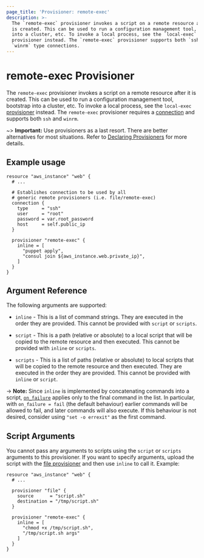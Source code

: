 ```yaml
---
page_title: 'Provisioner: remote-exec'
description: >-
  The `remote-exec` provisioner invokes a script on a remote resource after it
  is created. This can be used to run a configuration management tool, bootstrap
  into a cluster, etc. To invoke a local process, see the `local-exec`
  provisioner instead. The `remote-exec` provisioner supports both `ssh` and
  `winrm` type connections.
---
```


# remote-exec Provisioner

The `remote-exec` provisioner invokes a script on a remote resource after it
is created. This can be used to run a configuration management tool, bootstrap
into a cluster, etc. To invoke a local process, see the `local-exec`
[provisioner](/language/resources/provisioners/local-exec) instead. The `remote-exec`
provisioner requires a [connection](/language/resources/provisioners/connection)
and supports both `ssh` and `winrm`.

~> **Important:** Use provisioners as a last resort. There are better alternatives for most situations. Refer to
[Declaring Provisioners](/language/resources/provisioners/syntax) for more details.

## Example usage

```hcl
resource "aws_instance" "web" {
  # ...

  # Establishes connection to be used by all
  # generic remote provisioners (i.e. file/remote-exec)
  connection {
    type     = "ssh"
    user     = "root"
    password = var.root_password
    host     = self.public_ip
  }

  provisioner "remote-exec" {
    inline = [
      "puppet apply",
      "consul join ${aws_instance.web.private_ip}",
    ]
  }
}
```

## Argument Reference

The following arguments are supported:

* `inline` - This is a list of command strings. They are executed in the order
  they are provided. This cannot be provided with `script` or `scripts`.

* `script` - This is a path (relative or absolute) to a local script that will
  be copied to the remote resource and then executed. This cannot be provided
  with `inline` or `scripts`.

* `scripts` - This is a list of paths (relative or absolute) to local scripts
  that will be copied to the remote resource and then executed. They are executed
  in the order they are provided. This cannot be provided with `inline` or `script`.

-> **Note:** Since `inline` is implemented by concatenating commands into a script, [`on_failure`](/language/resources/provisioners/syntax#failure-behavior) applies only to the final command in the list. In particular, with `on_failure = fail` (the default behaviour) earlier commands will be allowed to fail, and later commands will also execute. If this behaviour is not desired, consider using `"set -o errexit"` as the first command.

## Script Arguments

You cannot pass any arguments to scripts using the `script` or
`scripts` arguments to this provisioner. If you want to specify arguments,
upload the script with the
[file provisioner](/language/resources/provisioners/file)
and then use `inline` to call it. Example:

```hcl
resource "aws_instance" "web" {
  # ...

  provisioner "file" {
    source      = "script.sh"
    destination = "/tmp/script.sh"
  }

  provisioner "remote-exec" {
    inline = [
      "chmod +x /tmp/script.sh",
      "/tmp/script.sh args"
    ]
  }
}
```
